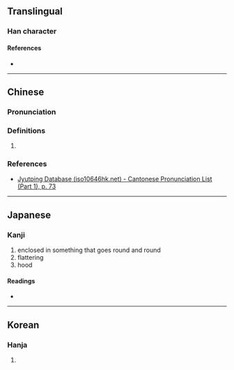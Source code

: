 {{character info}}
==Translingual==

===Han character===
{{Han char|rn=23|rad=匸|as=06|sn=8|four=71716|canj=SOMR|ids=⿷匚合}}

====References====
* {{Han ref|kx=0155.070|dkj=02683|dj=0347.190|hdz=10085.140|uh=533C|ud=21308|bh=CBD8|bd=52184}}

----

==Chinese==

===Pronunciation===
{{zh-pron
|m=kē,ǎn,qià
|c=hap1,am2,ngam2,o1,ngo1
|cat=
}}

===Definitions===
{{zh-hanzi}}

# {{rfdef|zh|sort=匸06}}

===References===
* [http://www.iso10646hk.net/jp/document/download.jsp Jyutping Database (iso10646hk.net) - Cantonese Pronunciation List (Part 1), p. 73]

----

==Japanese==

===Kanji===
{{ja-kanji|grade=|rs=匸06}}

# enclosed in something that goes round and round
# flattering
# hood

====Readings====
* {{ja-readings|on=あん,おん, こう|kun=こびへつら-う, めぐ-る,めぐるさま}}

----

==Korean==

===Hanja===
{{ko-hanja|hangeul=압|rv=ap|mr=ap}}

# {{rfdef|ko|sort=匸06}}